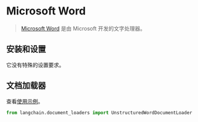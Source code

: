 # Microsoft Word

>[Microsoft Word](https://www.microsoft.com/en-us/microsoft-365/word) 是由 Microsoft 开发的文字处理器。

## 安装和设置

它没有特殊的设置要求。

## 文档加载器

查看[使用示例](/docs/modules/data_connection/document_loaders/integrations/microsoft_word.html)。


```python
from langchain.document_loaders import UnstructuredWordDocumentLoader
```
